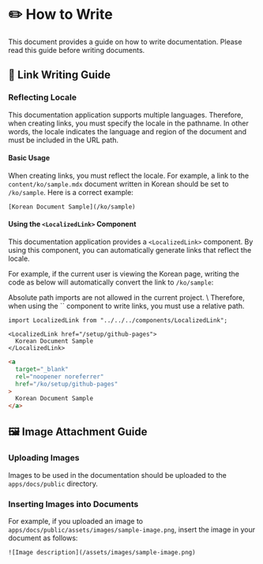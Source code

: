 
# ✏️ How to Write

This document provides a guide on how to write documentation. Please read this guide before writing documents.

## 🔗 Link Writing Guide

### Reflecting Locale

This documentation application supports multiple languages. Therefore, when creating links, you must specify the locale in the pathname.
In other words, the locale indicates the language and region of the document and must be included in the URL path.

#### Basic Usage

When creating links, you must reflect the locale.
For example, a link to the `content/ko/sample.mdx` document written in Korean should be set to `/ko/sample`.
Here is a correct example:

```mdx
[Korean Document Sample](/ko/sample)
```

#### Using the `<LocalizedLink>` Component

This documentation application provides a `<LocalizedLink>` component.
By using this component, you can automatically generate links that reflect the locale.

For example, if the current user is viewing the Korean page, writing the code as below
will automatically convert the link to `/ko/sample`:

<Callout type="info">
  Absolute path imports are not allowed in the current project. \
  Therefore, when using the `<LocalizedLink>` component to write links, you must use a relative path.
</Callout>

```mdx filename="link-usage.mdx"
import LocalizedLink from "../../../components/LocalizedLink";

<LocalizedLink href="/setup/github-pages">
  Korean Document Sample
</LocalizedLink>
```

```html filename="rendered-link.html"
<a
  target="_blank"
  rel="noopener noreferrer"
  href="/ko/setup/github-pages"
>
  Korean Document Sample
</a>
```

## 🖼️ Image Attachment Guide

### Uploading Images

Images to be used in the documentation should be uploaded to the `apps/docs/public` directory.

### Inserting Images into Documents

For example, if you uploaded an image to `apps/docs/public/assets/images/sample-image.png`,
insert the image in your document as follows:

```mdx filename="image-usage.mdx"
![Image description](/assets/images/sample-image.png)
```